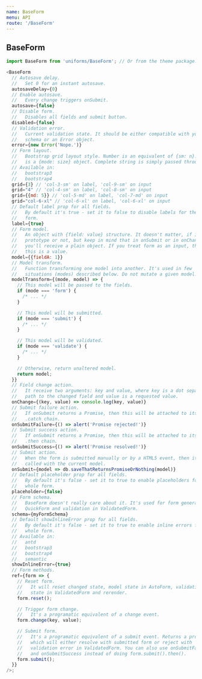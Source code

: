 ```yaml
---
name: BaseForm
menu: API
route: '/BaseForm'
---
```


## BaseForm

```js
import BaseForm from 'uniforms/BaseForm'; // Or from the theme package.

<BaseForm
  // Autosave delay.
  //   Set 0 for an instant autosave.
  autosaveDelay={0}
  // Enable autosave.
  //   Every change triggers onSubmit.
  autosave={false}
  // Disable form.
  //   Disables all fields and submit button.
  disabled={false}
  // Validation error.
  //   Current validation state. It should be either compatible with your
  //   schema or an Error object.
  error={new Error('Nope.')}
  // Form layout.
  //   Bootstrap grid layout style. Number is an equivalent of {sm: n}. Object
  //   is a {mode: size} object. Complete string is simply passed through.
  // Available in:
  //   bootstrap3
  //   bootstrap4
  grid={3} // 'col-3-sm' on label, 'col-9-sm' on input
  grid="4" // 'col-4-sm' on label, 'col-8-sm' on input
  grid={{md: 5}} // 'col-5-md' on label, 'col-7-md' on input
  grid="col-6-xl" // 'col-6-xl' on label, 'col-6-xl' on input
  // Default label prop for all fields.
  //   By default it's true - set it to false to disable labels for the whole
  //   form.
  label={true}
  // Form model.
  //   An object with {field: value} structure. It doesn't matter, if it has a
  //   prototype or not, but keep in mind that in onSubmit or in onChangeModel
  //   you'll receive a plain object. If you treat form as an input, then
  //   this is a value.
  model={{fieldA: 1}}
  // Model transform.
  //   Function transforming one model into another. It's used in few
  //   situations (modes) described below. Do not mutate a given model!
  modelTransform={(mode, model) => {
    // This model will be passed to the fields.
    if (mode === 'form') {
      /* ... */
    }

    // This model will be submitted.
    if (mode === 'submit') {
      /* ... */
    }

    // This model will be validated.
    if (mode === 'validate') {
      /* ... */
    }

    // Otherwise, return unaltered model.
    return model;
  }}
  // Field change action.
  //   It receive two arguments: key and value, where key is a dot separated
  //   path to the changed field and value is a requested value.
  onChange={(key, value) => console.log(key, value)}
  // Submit failure action.
  //   If onSubmit returns a Promise, then this will be attached to its
  //   .catch chain.
  onSubmitFailure={() => alert('Promise rejected!')}
  // Submit success action.
  //   If onSubmit returns a Promise, then this will be attached to its
  //   .then chain.
  onSubmitSuccess={() => alert('Promise resolved!')}
  // Submit action.
  //   When the form is submitted manually or by a HTML5 event, then it's
  //   called with the current model.
  onSubmit={model => db.saveThatReturnsPromiseOrNothing(model)}
  // Default placeholder prop for all fields.
  //   By default it's false - set it to true to enable placeholders for the
  //   whole form.
  placeholder={false}
  // Form schema.
  //   BaseForm doesn't really care about it. It's used for form generation in
  //   QuickForm and validation in ValidatedForm.
  schema={myFormSchema}
  // Default showInlineError prop for all fields.
  //   By default it's false - set it to true to enable inline errors for the
  //   whole form.
  // Available in:
  //   antd
  //   bootstrap3
  //   bootstrap4
  //   semantic
  showInlineError={true}
  // Form methods.
  ref={form => {
    // Reset form.
    //   It will reset changed state, model state in AutoForm, validation
    //   state in ValidatedForm and rerender.
    form.reset();

    // Trigger form change.
    //   It's a programatic equivalent of a change event.
    form.change(key, value);

    // Submit form.
    //   It's a programatic equivalent of a submit event. Returns a promise,
    //   which will either resolve with submitted form or reject with
    //   validation error in ValidatedForm. You can also use onSubmitFailure
    //   and onSubmitSuccess instead of doing form.submit().then().
    form.submit();
  }}
/>;
```
